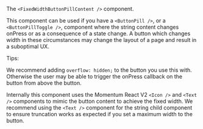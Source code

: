 The `<FixedWidthButtonPillContent />` component.

This component can be used if you have a `<ButtonPill />`, or a `<ButtonPillToggle />`, component
where the string content changes onPress or as a consequence of a state change. A button which
changes width in these circumstances may change the layout of a page and result in a suboptimal UX.

Tips:

We recommend adding `overflow: hidden;` to the button you use this with. Otherwise the user may be
able to trigger the onPress callback on the button from above the button.

Internally this component uses the Momentum React V2 `<Icon />` and `<Text />` components to mimic
the button content to achieve the fixed width. We recommend using the `<Text />` component for the
string child component to ensure truncation works as expected if you set a maximum width to the
button.
